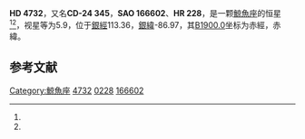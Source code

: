 {{Starbox begin
| name = HD 4732
}}
{{Starbox observe
| epoch = [[J2000.0|J2000.0]]
| constell = [[鯨魚座|鯨魚座]]<ref name=SIMBAD>{{cite web
 | url=http://simbad.u-strasbg.fr/simbad/sim-id?Ident=HR+228
 | title=Pulsating variable Star
 | publisher=Centre de Données astronomiques de Strasbourg
 | work=SIMBAD
 | accessdate=2012-07-13
 | archive-date=2016-03-14
 | archive-url=https://web.archive.org/web/20160314075043/http://simbad.u-strasbg.fr/simbad/sim-id?Ident=HR+228
 | dead-url=no
 }}</ref><ref name=DATA>{{cite web
 | url=http://vizier.u-strasbg.fr/viz-bin/VizieR-5?-out.add=.&-source=5050&-corr=PK=HR&-out.max=9999&HR=228
 | title=VizieR Detailed Page
 | accessdate=2012-07-13
 | archive-date=2016-03-04
 | archive-url=https://web.archive.org/web/20160304212305/http://vizier.u-strasbg.fr/viz-bin/VizieR-5?-out.add=.&-source=5050&-corr=PK=HR&-out.max=9999&HR=228
 | dead-url=no
 }}</ref>
| 星官 = 
| ra = {{RA|0|49|13.9}}<ref name=SIMBAD /><ref name=DATA />
| dec = {{DEC|-24|8|11}}<ref name=SIMBAD /><ref name=DATA />
| appmag_v = 5.9<ref name=SIMBAD /><ref name=DATA />
}}
{{Starbox character
| class = K2III<ref name=SIMBAD /><ref name=DATA />
| b-v = 0.95<ref name=SIMBAD /><ref name=DATA />
| u-b = 0.72<ref name=SIMBAD /><ref name=DATA />
| r-i = <ref name=SIMBAD /><ref name=DATA />
| variable = 
}}
{{Starbox astrometry
| radial_v = 0.72
| prop_mo_ra = 23
| parallax = 
| p_error = 
}}
{{Starbox catalog
| names =CD-24 345，[[SAO星表|SAO]] 166602，[[HD星表|HD]] 4732，[[HR星表|HR]] 228}}
{{Starbox reference |Simbad=HR+228}}
{{Starbox end}}

'''HD 4732'''，又名'''CD-24 345'''，'''SAO 166602'''、'''HR 228'''，是一颗[[鯨魚座|鯨魚座]]的恒星<ref name=SIMBAD /><ref name=DATA />，视星等为5.9，位于[[銀道座標系|銀經]]113.36，[[銀道座標系|銀緯]]-86.97，其[[B1900.0|B1900.0]]坐标为赤經{{RA|0|44|18.2}}，赤緯{{DEC|-24|-86.97|50}}。

== 参考文献 ==
{{reflist}}

{{star-stub}}

[[Category:鯨魚座|Category:鯨魚座]]
[[Category:HD和HDE天體|4732]]
[[Category:HR天體|0228]]
[[Category:SAO天體|166602]]